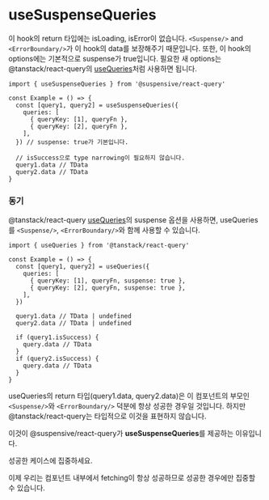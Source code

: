 
# useSuspenseQueries

이 hook의 return 타입에는 isLoading, isError이 없습니다. `<Suspense/>` and `<ErrorBoundary/>`가 이 hook의 data를 보장해주기 때문입니다. 또한, 이 hook의 options에는 기본적으로 suspense가 true입니다. 필요한 새 options는 @tanstack/react-query의 [useQueries](https://tanstack.com/query/v4/docs/react/reference/useQueries)처럼 사용하면 됩니다.

```tsx /useSuspenseQueries/
import { useSuspenseQueries } from '@suspensive/react-query'

const Example = () => {
  const [query1, query2] = useSuspenseQueries({
    queries: [
      { queryKey: [1], queryFn },
      { queryKey: [2], queryFn },
    ],
  }) // suspense: true가 기본입니다.

  // isSuccess으로 type narrowing이 필요하지 않습니다.
  query1.data // TData
  query2.data // TData
}
```

### 동기

@tanstack/react-query [useQueries](https://tanstack.com/query/v4/docs/react/reference/useQueries)의 suspense 옵션을 사용하면, useQueries를 `<Suspense/>`, `<ErrorBoundary/>`와 함께 사용할 수 있습니다.

```tsx /useQueries/
import { useQueries } from '@tanstack/react-query'

const Example = () => {
  const [query1, query2] = useQueries({
    queries: [
      { queryKey: [1], queryFn, suspense: true },
      { queryKey: [2], queryFn, suspense: true },
    ],
  })

  query1.data // TData | undefined
  query2.data // TData | undefined

  if (query1.isSuccess) {
    query.data // TData
  }
  if (query2.isSuccess) {
    query.data // TData
  }
}
```

useQueries의 return 타입(query1.data, query2.data)은 이 컴포넌트의 부모인 `<Suspense/>`와 `<ErrorBoundary/>` 덕분에 항상 성공한 경우일 것입니다.
하지만 @tanstack/react-query는 타입적으로 이것을 표현하지 않습니다.

이것이 @suspensive/react-query가 **useSuspenseQueries**를 제공하는 이유입니다.

<Callout>

성공한 케이스에 집중하세요.

이제 우리는 컴포넌트 내부에서 fetching이 항상 성공하므로 성공한 경우에만 집중할 수 있습니다.

</Callout>
